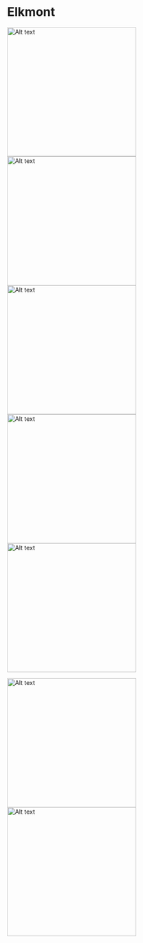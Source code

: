 # Elkmont

<img title="a title" alt="Alt text" src="img/elkmont-cabin.jpeg" width = "300">
<img title="a title" alt="Alt text" src="img/elkmont-lobster.jpeg" width = "300">
<img title="a title" alt="Alt text" src="img/elkmont-snow-2.jpeg" width = "300">
<img title="a title" alt="Alt text" src="img/elkmont-yellow-flowers.jpeg" width = "300">
<img title="a title" alt="Alt text" src="img/jonah-elkmont-pointing-icicle-2.jpeg" width = "300">

<img title="a title" alt="Alt text" src="img/jonah-laurel-tulip-2.jpeg" width = "300">
<img title="a title" alt="Alt text" src="img/jonah-laurel-paved.jpeg" width = "300">
